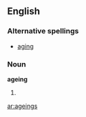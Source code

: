 ==English==
===Alternative spellings===
*[[aging]]

===Noun===
'''ageing'''
#{{UK}} {{plural of|[[ageing]]}}

[[ar:ageings]]